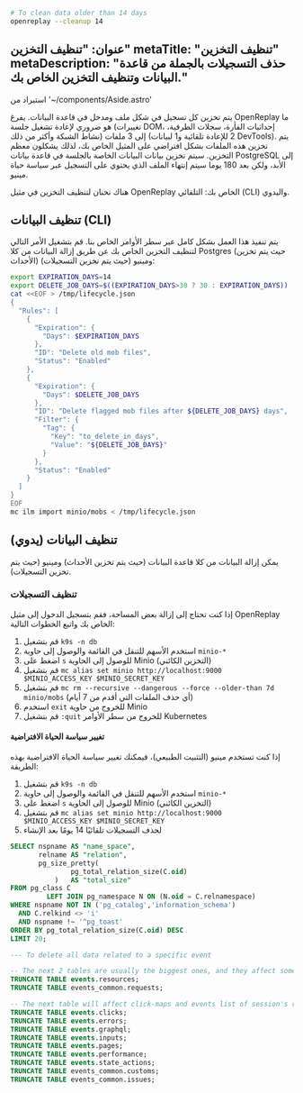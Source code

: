 
```bash
# To clean data older than 14 days
openreplay --cleanup 14
```

عنوان: "تنظيف التخزين"
metaTitle: "تنظيف التخزين"
metaDescription: "حذف التسجيلات بالجملة من قاعدة البيانات وتنظيف التخزين الخاص بك."
---
استيراد من '~/components/Aside.astro'

يتم تخزين كل تسجيل في شكل ملف ومدخل في قاعدة البيانات. يفرغ OpenReplay ما هو ضروري لإعادة تشغيل جلسة (تغييرات DOM، إحداثيات الفأرة، سجلات الطرفية، نشاط الشبكة وأكثر من ذلك) إلى 3 ملفات (2 للإعادة تلقائية و1 لبيانات DevTools). يتم تخزين هذه الملفات بشكل افتراضي على المثيل الخاص بك، لذلك يشكلون معظم التخزين. سيتم تخزين بيانات البيانات الخاصة بالجلسة في قاعدة بيانات PostgreSQL إلى الأبد، ولكن بعد 180 يوما سيتم إنتهاء الملف الذي يحتوي على التسجيل عبر سياسة حياة مينيو.

هناك نحنان لتنظيف التخزين في مثيل OpenReplay الخاص بك: التلقائي (CLI) واليدوي.

## تنظيف البيانات (CLI)

يتم تنفيذ هذا العمل بشكل كامل عبر سطر الأوامر الخاص بنا. قم بتشغيل الأمر التالي لتنظيف التخزين الخاص بك عن طريق إزالة البيانات من كلا Postgres (حيث يتم تخزين الأحداث) ومينيو (حيث يتم تخزين التسجيلات):


```bash
export EXPIRATION_DAYS=14
export DELETE_JOB_DAYS=$((EXPIRATION_DAYS>30 ? 30 : EXPIRATION_DAYS))
cat <<EOF > /tmp/lifecycle.json
{
  "Rules": [
    {
      "Expiration": {
        "Days": $EXPIRATION_DAYS
      },
      "ID": "Delete old mob files",
      "Status": "Enabled"
    },
    {
      "Expiration": {
        "Days": $DELETE_JOB_DAYS
      },
      "ID": "Delete flagged mob files after ${DELETE_JOB_DAYS} days",
      "Filter": {
        "Tag": {
          "Key": "to_delete_in_days",
          "Value": "${DELETE_JOB_DAYS}"
        }
      },
      "Status": "Enabled"
    }
  ]
}
EOF
mc ilm import minio/mobs < /tmp/lifecycle.json
```


## تنظيف البيانات (يدوي)

يمكن إزالة البيانات من كلا قاعدة البيانات (حيث يتم تخزين الأحداث) ومينيو (حيث يتم تخزين التسجيلات).

### تنظيف التسجيلات

إذا كنت تحتاج إلى إزالة بعض المساحة، فقم بتسجيل الدخول إلى مثيل OpenReplay الخاص بك واتبع الخطوات التالية:

1. قم بتشغيل `k9s -n db`
2. استخدم الأسهم للتنقل في القائمة والوصول إلى حاوية `minio-*`
3. اضغط على `s` للوصول إلى الحاوية Minio (التخزين الكائني)
4. قم بتشغيل `mc alias set minio http://localhost:9000 $MINIO_ACCESS_KEY $MINIO_SECRET_KEY`
5. قم بتشغيل `mc rm --recursive --dangerous --force --older-than 7d minio/mobs` (أي حذف الملفات التي أقدم من 7 أيام)
6. استخدم `exit` للخروج من حاوية Minio
7. قم بتشغيل `:quit` للخروج من سطر الأوامر Kubernetes

#### تغيير سياسة الحياة الافتراضية

إذا كنت تستخدم مينيو (التثبيت الطبيعي)، فيمكنك تغيير سياسة الحياة الافتراضية بهذه الطريقة:

1. قم بتشغيل `k9s -n db`
2. استخدم الأسهم للتنقل في القائمة والوصول إلى حاوية `minio-*`
3. اضغط على `s` للوصول إلى الحاوية Minio (التخزين الكائني)
4. قم بتشغيل `mc alias set minio http://localhost:9000 $MINIO_ACCESS_KEY $MINIO_SECRET_KEY`
5. لحذف التسجيلات تلقائيًا 14 يومًا بعد الإنشاء


```sql
SELECT nspname AS "name_space",
       relname AS "relation",
       pg_size_pretty(
               pg_total_relation_size(C.oid)
           )   AS "total_size"
FROM pg_class C
         LEFT JOIN pg_namespace N ON (N.oid = C.relnamespace)
WHERE nspname NOT IN ('pg_catalog','information_schema')
  AND C.relkind <> 'i'
  AND nspname !~ '^pg_toast'
ORDER BY pg_total_relation_size(C.oid) DESC
LIMIT 20;
```

```sql
--- To delete all data related to a specific event

-- The next 2 tables are usually the biggest ones, and they affect some cards only
TRUNCATE TABLE events.resources;
TRUNCATE TABLE events_common.requests;

-- The next table will affect click-maps and events list of session's replay
TRUNCATE TABLE events.clicks;
TRUNCATE TABLE events.errors;
TRUNCATE TABLE events.graphql;
TRUNCATE TABLE events.inputs;
TRUNCATE TABLE events.pages;
TRUNCATE TABLE events.performance;
TRUNCATE TABLE events.state_actions;
TRUNCATE TABLE events_common.customs;
TRUNCATE TABLE events_common.issues;
```
